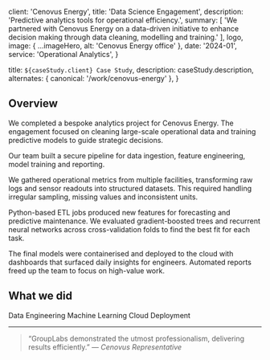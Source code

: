 
  client: 'Cenovus Energy',
  title: 'Data Science Engagement',
  description:
    'Predictive analytics tools for operational efficiency.',
  summary: [
    'We partnered with Cenovus Energy on a data-driven initiative to enhance decision making through data cleaning, modelling and training.'
  ],
  logo,
  image: { ...imageHero, alt: 'Cenovus Energy office' },
  date: '2024-01',
  service: 'Operational Analytics',
}

  title: `${caseStudy.client} Case Study`,
  description: caseStudy.description,
  alternates: { canonical: '/work/cenovus-energy' },
}

## Overview

We completed a bespoke analytics project for Cenovus Energy. The engagement focused on cleaning large-scale operational data and training predictive models to guide strategic decisions.

Our team built a secure pipeline for data ingestion, feature engineering, model training and reporting.

We gathered operational metrics from multiple facilities, transforming raw logs and sensor readouts into structured datasets. This required handling irregular sampling, missing values and inconsistent units.

Python-based ETL jobs produced new features for forecasting and predictive maintenance. We evaluated gradient-boosted trees and recurrent neural networks across cross-validation folds to find the best fit for each task.

The final models were containerised and deployed to the cloud with dashboards that surfaced daily insights for engineers. Automated reports freed up the team to focus on high-value work.

## What we did

<TagList>
  <TagListItem>Data Engineering</TagListItem>
  <TagListItem>Machine Learning</TagListItem>
  <TagListItem>Cloud Deployment</TagListItem>
</TagList>

<StatList>
  <StatListItem value="4 Months" label="Duration" />
</StatList>

---

> “GroupLabs demonstrated the utmost professionalism, delivering results efficiently.” — *Cenovus Representative*
